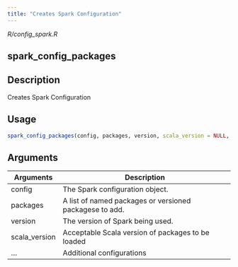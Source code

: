 ```yaml
---
title: "Creates Spark Configuration"
---
```


*R/config_spark.R*

## spark_config_packages

## Description
Creates Spark Configuration 


## Usage
```r
spark_config_packages(config, packages, version, scala_version = NULL, ...) 
```

## Arguments
|Arguments|Description|
|---|---|
| config | The Spark configuration object. |
| packages | A list of named packages or versioned packagese to add. |
| version | The version of Spark being used. |
| scala_version | Acceptable Scala version of packages to be loaded |
| ... | Additional configurations |







